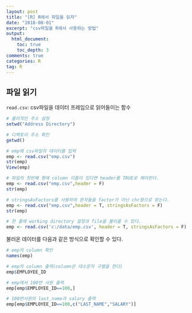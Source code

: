 ```yaml
---
layout: post
title: "[R] R에서 파일을 읽자"
date: "2018-08-01"
excerpt: "csv파일을 R에서 사용하는 방법"
output: 
  html_document:
    toc: true
    toc_depth: 3
comments: true
categories: R
tag: R
---
```


## 파일 읽기

`read.csv`: csv파일을 데이터 프레임으로 읽어들이는 함수

```r
# 물리적인 주소 설정
setwd("Address Directory")

# 디렉토리 주소 확인
getwd()

# emp에 csv파일의 데이터를 입력
emp <- read.csv("emp.csv")
str(emp)
View(emp)

# 파일의 첫번째 행에 column 이름이 있다면 header를 TRUE로 해야한다.
emp <- read.csv("emp.csv",header = F)
str(emp)

# stringsAsFactors를 사용하여 문자들을 factor가 아닌 chr형으로 받는다.
emp <- read.csv("emp.csv",header = T, stringsAsFactors = F)
str(emp)

# 한 줄에 working directory 설정과 file을 불러올 수 있다.
emp <- read.csv('c:/data/emp.csv', header = T, stringsAsFactors = F)
```


불러온 데이터를 다음과 같은 방식으로 확인할 수 있다.

```r
# emp의 column 확인
names(emp)

# emp의 column 출력(column은 대소문자 구별을 한다)
emp$EMPLOYEE_ID

# emp에서 100번 사원 출력
emp[emp$EMPLOYEE_ID==100,]

# 100번사원의 last_name과 salary 출력
emp[emp$EMPLOYEE_ID==100,c("LAST_NAME","SALARY")]
```